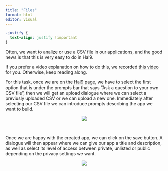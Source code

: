 ---
title: "Files"
format: html
editor: visual
---

```{css, echo = FALSE}
.justify {
  text-align: justify !important
}
```

::: {.justify}

Often, we want to analize or use a CSV file in our applications, and the good news is that this is very easy to do in Hal9. 

If you prefer a video explanation on how to do this, we recorded [this video](https://www.youtube.com/watch?v=nvgIlzM65kA) for you. Otherwise, keep reading along.

For this task, once we are on the [Hal9 page](https://hal9.com/), we have to select the first option that is under the prompts bar that says "Ask a question to your own CSV file", then we will get an upload dialogue where we can select a previusly uploaded CSV or we can upload a new one. Immediately after selecting our CSV file we can introduce prompts describing the app we want to build.

<center><img src="Images/csv.gif" style="max-width: 70%"/></center>
<br>

Once we are happy with the created app, we can click on the save button. A dialogue will then appear where we can give our app a title and description, as well as select its level of access between private, unlisted or public depending on the privacy settings we want.

<center><img src="Images/save.png" style="max-width: 70%"/></center>

:::
